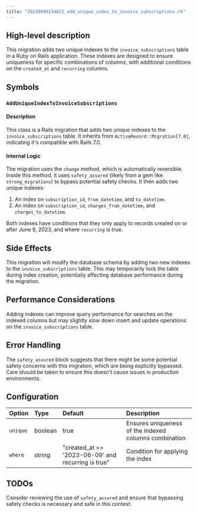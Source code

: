 ```yaml
---
title: "20230608154821_add_unique_index_to_invoice_subscriptions.rb"
---
```


## High-level description
This migration adds two unique indexes to the `invoice_subscriptions` table in a Ruby on Rails application. These indexes are designed to ensure uniqueness for specific combinations of columns, with additional conditions on the `created_at` and `recurring` columns.

## Symbols

### `AddUniqueIndexToInvoiceSubscriptions`
#### Description
This class is a Rails migration that adds two unique indexes to the `invoice_subscriptions` table. It inherits from `ActiveRecord::Migration[7.0]`, indicating it's compatible with Rails 7.0.

#### Internal Logic
The migration uses the `change` method, which is automatically reversible. Inside this method, it uses `safety_assured` (likely from a gem like `strong_migrations`) to bypass potential safety checks. It then adds two unique indexes:

1. An index on `subscription_id`, `from_datetime`, and `to_datetime`.
2. An index on `subscription_id`, `charges_from_datetime`, and `charges_to_datetime`.

Both indexes have conditions that they only apply to records created on or after June 9, 2023, and where `recurring` is true.

## Side Effects
This migration will modify the database schema by adding two new indexes to the `invoice_subscriptions` table. This may temporarily lock the table during index creation, potentially affecting database performance during the migration.

## Performance Considerations
Adding indexes can improve query performance for searches on the indexed columns but may slightly slow down insert and update operations on the `invoice_subscriptions` table.

## Error Handling
The `safety_assured` block suggests that there might be some potential safety concerns with this migration, which are being explicitly bypassed. Care should be taken to ensure this doesn't cause issues in production environments.

## Configuration
| Option | Type | Default | Description |
|:-------|:-----|:--------|:------------|
| `unique` | boolean | true | Ensures uniqueness of the indexed columns combination |
| `where` | string | "created_at &gt;= '2023-06-09' and recurring is true" | Condition for applying the index |

## TODOs
Consider reviewing the use of `safety_assured` and ensure that bypassing safety checks is necessary and safe in this context.